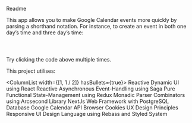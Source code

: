 
<Heading variant="h2" mt="1">Readme</Heading>

<Divider color="text" mb="4" />

This app allows you to make Google Calendar events more quickly by parsing a shorthand notation. For instance, to create an event in both one day’s time and three day’s time:

<Code type="pre">
    <HistoryItem title="d, 3d buy some bananas" />
</Code>

Try clicking the code above multiple times.

<Heading variant="h3" mt="4">This project utilises:</Heading>

<ColumnList width={[1, 1 / 2]} hasBullets={true}>
    <span>
        Reactive Dynamic UI using React
    </span>
    <span>
        Reactive Asynchronous Event-Handling using Saga
    </span>
    <span>
        Pure Functional State-Management using Redux
    </span>
    <span>
        Monadic Parser Combinators using Arcsecond Library
    </span>
    <span>
        NextJs Web Framework with PostgreSQL Database
    </span>
    <span>
        Google Calendar API
    </span>
    <span>
        Browser Cookies
    </span>
    <span>
        UX Design Principles
    </span>
    <span>
        Responsive UI Design Language using Rebass and Styled System
    </span>
</ColumnList>
